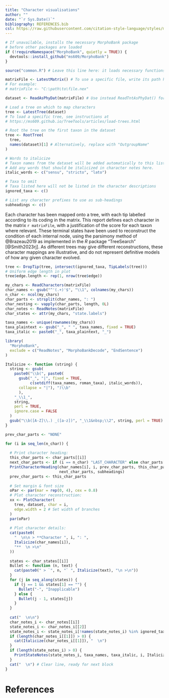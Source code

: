 ```yaml
---
title: "Character visualisations"
author: ""
date: "`r Sys.Date()`"
bibliography: REFERENCES.bib
csl: https://raw.githubusercontent.com/citation-style-language/styles/master/apa-old-doi-prefix.csl
---
```


<!--

This document can be compiled into a PDF, HTML or MS Word document by clicking
the "knit" button that appears when the file is opened in RStudio
(https://posit.co/downloads/)

Modify the file for your purposes by editing the code block below.

-->

```r
# If unavailable, installs the necessary MorphoBank package
# before other packages are loaded
if (!requireNamespace("MorphoBank", quietly = TRUE)) {
  devtools::install_github("ms609/MorphoBank")
}

source("common.R") # Leave this line here: it loads necessary functions

matrixFile <- LatestMatrix() # To use a specific file, write its path here
# For example:
# matrixFile <- "C:\path\to\file.nex"

dataset <- ReadAsPhyDat(matrixFile) # Use instead ReadTntAsPhyDat() for .tnt files

# Load a tree on which to map characters
tree <- LatestTree(dataset)
# To load a specific tree, see instructions at
# https://ms609.github.io/TreeTools/articles/load-trees.html

# Root the tree on the first taxon in the dataset
tree <- RootTree(
  tree,
  names(dataset)[1] # Alternatively, replace with "OutgroupName"
)

# Words to italicize
# Taxon names from the dataset will be added automatically to this list
# Add any words that should be italicized in character notes here.
italic_words <- c("sensu", "stricto", "lato")

# Taxa to omit
# Taxa listed here will not be listed in the character descriptions
ignored_taxa <- c()

# List any character prefixes to use as sub-headings
subheadings <- c()
```

Each character has been mapped onto a tree, with each tip labelled according to
its coding in the matrix.
This report defines each character in the matrix ``r matrixFile``, with a
justification of the score for each taxon where relevant.
These terminal states have been used to reconstruct the condition of each
internal node, using the parsimony method of @Brazeau2019 as implemented in
the _R_ package "TreeSearch" [@Smith2023rj].
As different trees may give different reconstructions, these character mappings
are illustrative, and do not represent definitive models of how any given
character evolved.

```R
tree <- DropTip(tree, intersect(ignored_taxa, TipLabels(tree)))
# Uniform edge length in plot
tree$edge.length <- rep(1, nrow(tree$edge))
```

```R
my_chars <- ReadCharacters(matrixFile)
char_names <- gsub("^'(.+)'$", "\\1", colnames(my_chars))
n_char <- ncol(my_chars)
char_parts <- strsplit(char_names, ": ")
char_nesting <- vapply(char_parts, length, 0L)
char_notes <- ReadNotes(matrixFile)
char_states <- attr(my_chars, "state.labels")

taxa_names <- unique(rownames(my_chars))
taxa_plaintext <- gsub("_", " ", taxa_names, fixed = TRUE)
taxa_italic <- paste0("_", taxa_plaintext, "_")
```

```R
library(
  "MorphoBank",
  exclude = c("ReadNotes", "MorphoBankDecode", "EndSentence")
)

Italicize <- function (string) {
  string <- gsub(
    paste0("\\b(", paste0(
      gsub("_", "|", fixed = TRUE,
           c(setdiff(taxa_names, roman_taxa), italic_words)),
      collapse = "|"), ")\\b"
      ),
    "_\\1_",
    string,
    perl = TRUE,
    ignore.case = FALSE
  )
  gsub("\\b([A-Z]\\.) _([a-z])", "_\\1&nbsp;\\2", string, perl = TRUE)
}
```

```R
prev_char_parts <- "NONE"

for (i in seq_len(n_char)) {
  
  # Print character heading:
  this_char_parts <- char_parts[[i]]
  next_char_parts <- if (i == n_char) "LAST_CHARACTER" else char_parts[[i + 1L]]
  PrintCharacterHeading(char_names[i], i, prev_char_parts, this_char_parts, 
                        next_char_parts, subheadings)
  prev_char_parts <- this_char_parts
  
  # Set margin & font size
  oPar <- par(mar = rep(0, 4), cex = 0.8)
  # Plot character reconstruction:
  xx <- PlotCharacter(
    tree, dataset, char = i,
    edge.width = 2 # Set width of branches
  )
  par(oPar)
  
  # Plot character details:
  cat(paste0(
    "  \n\n > **Character ", i, ": ",
    Italicize(char_names[i]),
    "**  \n >\n"
  ))
  
  states <- char_states[[i]]
  Bullet <- function (n, text) {
    cat(paste0(" > `", n, "` ", Italicize(text), "\n >\n"))
  }
  for (j in seq_along(states)) {
    if (j == 1 && states[1] == "") {
      Bullet("-", "Inapplicable")
    } else {
      Bullet(j - 1, states[j])
    }
  }
  
  cat("  \n\n")
  char_notes_i <- char_notes[[i]]
  state_notes_i <- char_notes_i[[2]]
  state_notes_i <- state_notes_i[!names(state_notes_i) %in% ignored_taxa]
  if (length(char_notes_i[[1]]) > 0) {
    cat(Italicize(char_notes_i[[1]]), "  \n")
  }
  if (length(state_notes_i) > 0) {
    PrintStateNotes(state_notes_i, taxa_names, taxa_italic, i, Italicize)
  }
  cat("  \n") # Clear line, ready for next block
}
```

# References